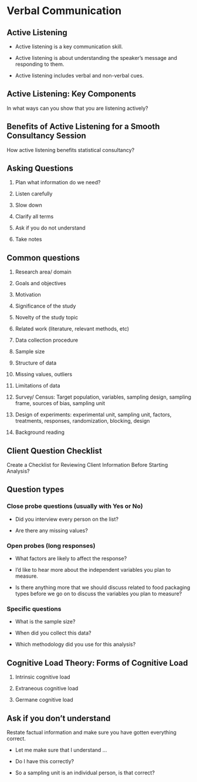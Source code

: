 # Verbal Communication

## Active Listening

-   Active listening is a key communication skill.

-   Active listening is about understanding the speaker's message and responding to them.

-   Active listening includes verbal and non-verbal cues.

## Active Listening: Key Components

In what ways can you show that you are listening actively?

## Benefits of Active Listening for a Smooth Consultancy Session

How active listening benefits statistical consultancy?

## Asking Questions

1.  Plan what information do we need?

2.  Listen carefully

3.  Slow down

4.  Clarify all terms

5.  Ask if you do not understand

6.  Take notes

## Common questions

1.  Research area/ domain

2.  Goals and objectives

3.  Motivation

4.  Significance of the study

5.  Novelty of the study topic

6.  Related work (literature, relevant methods, etc)

7.  Data collection procedure

8.  Sample size

9.  Structure of data

10. Missing values, outliers

11. Limitations of data

12. Survey/ Census: Target population, variables, sampling design, sampling frame, sources of bias, sampling unit

13. Design of experiments: experimental unit, sampling unit, factors, treatments, responses, randomization, blocking, design

14. Background reading

## Client Question Checklist

Create a Checklist for Reviewing Client Information Before Starting Analysis?

## Question types

### Close probe questions (usually with Yes or No)

-   Did you interview every person on the list?

-   Are there any missing values?

### Open probes (long responses)

-   What factors are likely to affect the response?

-   I’d like to hear more about the independent variables you plan to measure.

-   Is there anything more that we should discuss related to food packaging types before we go on to discuss the variables you plan to measure?

### Specific questions

-   What is the sample size?

-   When did you collect this data?

-   Which methodology did you use for this analysis?

## Cognitive Load Theory: Forms of Cognitive Load

1.  Intrinsic cognitive load

2.  Extraneous cognitive load

3.  Germane cognitive load

## Ask if you don’t understand

Restate factual information and make sure you have gotten everything correct.

-   Let me make sure that I understand ...

-   Do I have this correctly?

-   So a sampling unit is an individual person, is that correct?
